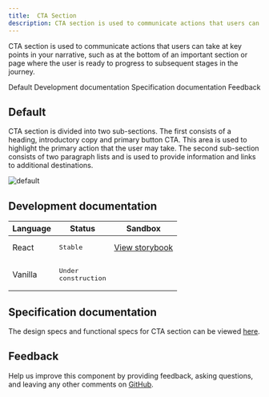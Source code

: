 ```yaml
---
title:  CTA Section
description: CTA section is used to communicate actions that users can take at key points in your narrative, such as at the bottom of an important section or page where the user is ready to progress to subsequent stages in the journey. 
---
```


<PageDescription>

CTA section is used to communicate actions that users can take at key points in your narrative, such as at the bottom of an important section or page where the user is ready to progress to subsequent stages in the journey. 

</PageDescription>

<AnchorLinks>

<AnchorLink>Default</AnchorLink>
<AnchorLink>Development documentation</AnchorLink>
<AnchorLink>Specification documentation</AnchorLink>
<AnchorLink>Feedback</AnchorLink>

</AnchorLinks>

## Default
CTA section is divided into two sub-sections. The first consists of a heading, introductory copy and primary button CTA. This area is used to highlight the primary action that the user may take. The second sub-section consists of two paragraph lists and is used to provide information and links to additional destinations.

![default](../..//images/pattern/cta-section/cta-section.jpg)


## Development documentation

| Language      | Status        | Sandbox                                                                              |
| ------------- | -----------   | ------------------------------------------------------------------------             |
| React         | <div><span class="bx--tag bx--tag--green"><pre>Stable</pre></span></div>        | [View storybook](https://ibmdotcom-react.mybluemix.net/?path=/story/patterns-sections-ctasection--default)     |
| Vanilla       | <div><span class="bx--tag bx--tag--cool-gray"><pre>Under construction</pre></span></div>  |

## Specification documentation

The design specs and functional specs for CTA section can be viewed [here](https://ibm.box.com/s/yz1uixuxjf7lge5yvrup3yb3owj70071).

## Feedback

Help us improve this component by providing feedback, asking questions, and leaving any other comments on [GitHub](https://github.com/carbon-design-system/ibm-dotcom-library).
